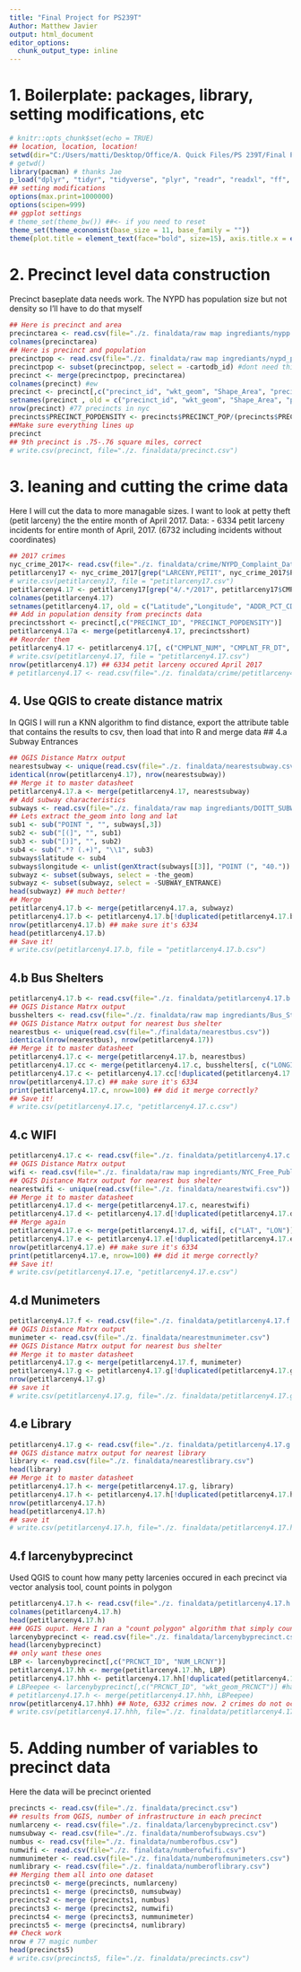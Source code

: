 ---
title: "Final Project for PS239T"
Author: Matthew Javier
output: html_document
editor_options: 
  chunk_output_type: inline
---
# 1. Boilerplate: packages, library, setting modifications, etc
```{r include=FALSE}
# knitr::opts_chunk$set(echo = TRUE)
## location, location, location!
setwd(dir="C:/Users/matti/Desktop/Office/A. Quick Files/PS 239T/Final Project")
# getwd()
library(pacman) # thanks Jae
p_load("dplyr", "tidyr", "tidyverse", "plyr", "readr", "readxl", "ff", "data.table", "gtools", "car", "qwraps2", "ggplot2", "ggthemes", "scales", "data.table")
## setting modifications
options(max.print=1000000)
options(scipen=999)
## ggplot settings
# theme_set(theme_bw()) ##<- if you need to reset
theme_set(theme_economist(base_size = 11, base_family = ""))
theme(plot.title = element_text(face="bold", size=15), axis.title.x = element_text( face="bold", size=15), axis.title.y = element_text( face="bold", size=15))
```

# 2. Precinct level data construction
Precinct baseplate data needs work. The NYPD has population size but not density so I'll have to do that myself
```{r}
## Here is precinct and area
precinctarea <- read.csv(file="./z. finaldata/raw map ingrediants/nypp.csv")
colnames(precinctarea)
## Here is precinct and population
precinctpop <- read.csv(file="./z. finaldata/raw map ingrediants/nypd_precincts_and_2010_census_pop.csv")
precinctpop <- subset(precinctpop, select = -cartodb_id) #dont need this
precinct <- merge(precinctpop, precinctarea)
colnames(precinct) #ew
precinct <- precinct[,c("precinct_id", "wkt_geom", "Shape_Area", "precinct_pop")] #reorder them
setnames(precinct , old = c("precinct_id", "wkt_geom", "Shape_Area", "precinct_pop"), new = c("PRECINCT_ID", "WKT_GEOM", "PRECINCT_AREA", "PRECINCT_POP")) # Capitalize it all
nrow(precinct) #77 precincts in nyc
precincts$PRECINCT_POPDENSITY <- precincts$PRECINCT_POP/(precincts$PRECINCT_AREA/27878411.9996) ## want square miles, 27878412 sq feet in sq mile
##Make sure everything lines up
precinct
## 9th precinct is .75-.76 square miles, correct
# write.csv(precinct, file="./z. finaldata/precinct.csv")
```

# 3. leaning and cutting the crime data
Here I will cut the data to more managable sizes. I want to look at petty theft (petit larceny) the the entire month of April 2017. 
Data: 
- 6334 petit larceny incidents for entire month of April, 2017. (6732 including incidents without coordinates)
```{r}
## 2017 crimes
nyc_crime_2017<- read.csv(file="./z. finaldata/crime/NYPD_Complaint_Data_Current_YTD.csv") 
petitlarceny17 <- nyc_crime_2017[grep("LARCENY,PETIT", nyc_crime_2017$PD_DESC),]
# write.csv(petitlarceny17, file = "petitlarceny17.csv")
petitlarceny4.17 <- petitlarceny17[grep("4/.*/2017", petitlarceny17$CMPLNT_FR_DT),]
colnames(petitlarceny4.17)
setnames(petitlarceny4.17, old = c("Latitude","Longitude", "ADDR_PCT_CD"), new = c("LATITUDE","LONGITUDE", "PRECINCT_ID")) # Keep everything standardized, only these ones not capitalized
## Add in population density from precincts data
precinctsshort <- precinct[,c("PRECINCT_ID", "PRECINCT_POPDENSITY")]
petitlarceny4.17a <- merge(petitlarceny4.17, precinctsshort)
## Reorder them
petitlarceny4.17 <- petitlarceny4.17[, c("CMPLNT_NUM", "CMPLNT_FR_DT", "CMPLNT_FR_TM", "OFNS_DESC", "PD_DESC", "JURIS_DESC", "PRECINCT_ID", "PRECINCT_POPDENSITY", "LOC_OF_OCCUR_DESC", "PREM_TYP_DESC", "LATITUDE", "LONGITUDE")]
# write.csv(petitlarceny4.17, file = "petitlarceny4.17.csv")
nrow(petitlarceny4.17) ## 6334 petit larceny occured April 2017
# petitlarceny4.17 <- read.csv(file="./z. finaldata/crime/petitlarceny4.17.csv") 
```

## 4. Use QGIS to create distance matrix
In QGIS I will run a KNN algorithm to find distance, export the attribute table that contains the results to csv, then load that into R and merge data
## 4.a Subway Entrances
```{r}
## QGIS Distance Matrx output
nearestsubway <- unique(read.csv(file="./z. finaldata/nearestsubway.csv")) ## sometimes QGIS KNN creates duplicates
identical(nrow(petitlarceny4.17), nrow(nearestsubway))
## Merge it to master datasheet
petitlarceny4.17.a <- merge(petitlarceny4.17, nearestsubway)
## Add subway characteristics
subways <- read.csv(file="./z. finaldata/raw map ingrediants/DOITT_SUBWAY_ENTRANCE_01_13SEPT2010.csv")
## Lets extract the_geom into long and lat
sub1 <- sub("POINT ", "", subways[,3])
sub2 <- sub("[(]", "", sub1)
sub3 <- sub("[)]", "", sub2)
sub4 <- sub(".*? (.+)", "\\1", sub3)
subways$latitude <- sub4
subways$longitude <- unlist(genXtract(subways[[3]], "POINT (", "40."))
subwayz <- subset(subways, select = -the_geom)
subwayz <- subset(subwayz, select = -SUBWAY_ENTRANCE)
head(subwayz) ## much better!
## Merge 
petitlarceny4.17.b <- merge(petitlarceny4.17.a, subwayz)
petitlarceny4.17.b <- petitlarceny4.17.b[!duplicated(petitlarceny4.17.b$CMPLNT_NUM),]
nrow(petitlarceny4.17.b) ## make sure it's 6334
head(petitlarceny4.17.b)
## Save it!
# write.csv(petitlarceny4.17.b, file = "petitlarceny4.17.b.csv")
```

## 4.b Bus Shelters
```{r}
petitlarceny4.17.b <- read.csv(file="./z. finaldata/petitlarceny4.17.b.csv")
## QGIS Distance Matrx output
busshelters <- read.csv(file="./z. finaldata/raw map ingrediants/Bus_Stop_Shelter.csv")
## QGIS Distance Matrx output for nearest bus shelter
nearestbus <- unique(read.csv(file="./finaldata/nearestbus.csv"))
identical(nrow(nearestbus), nrow(petitlarceny4.17)) 
## Merge it to master datasheet
petitlarceny4.17.c <- merge(petitlarceny4.17.b, nearestbus)
petitlarceny4.17.cc <- merge(petitlarceny4.17.c, busshelters[, c("LONGITUDE", "LATITUDE")]) #They are already separated
petitlarceny4.17.c <- petitlarceny4.17.cc[!duplicated(petitlarceny4.17.c$CMPLNT_NUM),]
nrow(petitlarceny4.17.c) ## make sure it's 6334
print(petitlarceny4.17.c, nrow=100) ## did it merge correctly?
## Save it!
# write.csv(petitlarceny4.17.c, "petitlarceny4.17.c.csv")
```

## 4.c WIFI
```{r}
petitlarceny4.17.c <- read.csv(file="./z. finaldata/petitlarceny4.17.c.csv")
## QGIS Distance Matrx output
wifi <- read.csv(file="./z. finaldata/raw map ingrediants/NYC_Free_Public_WiFi_03292017.csv")
## QGIS Distance Matrx output for nearest bus shelter
nearestwifi <- unique(read.csv(file="./z. finaldata/nearestwifi.csv"))
## Merge it to master datasheet
petitlarceny4.17.d <- merge(petitlarceny4.17.c, nearestwifi)
petitlarceny4.17.d <- petitlarceny4.17.d[!duplicated(petitlarceny4.17.d$CMPLNT_NUM),]
## Merge again
petitlarceny4.17.e <- merge(petitlarceny4.17.d, wifi[, c("LAT", "LON")])
petitlarceny4.17.e <- petitlarceny4.17.e[!duplicated(petitlarceny4.17.e$CMPLNT_NUM),]
nrow(petitlarceny4.17.e) ## make sure it's 6334
print(petitlarceny4.17.e, nrow=100) ## did it merge correctly?
## Save it!
# write.csv(petitlarceny4.17.e, "petitlarceny4.17.e.csv")
```

## 4.d Munimeters
```{r}
petitlarceny4.17.f <- read.csv(file="./z. finaldata/petitlarceny4.17.f.csv")
## QGIS Distance Matrx output
munimeter <- read.csv(file="./z. finaldata/nearestmunimeter.csv")
## QGIS Distance Matrx output for nearest bus shelter
## Merge it to master datasheet
petitlarceny4.17.g <- merge(petitlarceny4.17.f, munimeter)
petitlarceny4.17.g <- petitlarceny4.17.g[!duplicated(petitlarceny4.17.g$CMPLNT_NUM),]
nrow(petitlarceny4.17.g)
## save it 
# write.csv(petitlarceny4.17.g, file="./z. finaldata/petitlarceny4.17.g.csv")
```

## 4.e Library
```{r}
petitlarceny4.17.g <- read.csv(file="./z. finaldata/petitlarceny4.17.g.csv")
## QGIS distance matrx output for nearest library
library <- read.csv(file="./z. finaldata/nearestlibrary.csv")
head(library)
## Merge it to master datasheet
petitlarceny4.17.h <- merge(petitlarceny4.17.g, library)
petitlarceny4.17.h <- petitlarceny4.17.h[!duplicated(petitlarceny4.17.h$CMPLNT_NUM),]
nrow(petitlarceny4.17.h)
head(petitlarceny4.17.h)
## save it 
# write.csv(petitlarceny4.17.h, file="./z. finaldata/petitlarceny4.17.h.csv")
```

## 4.f larcenybyprecinct
Used QGIS to count how many petty larcenies occured in each precinct via vector analysis tool, count points in polygon
```{r}
petitlarceny4.17.h <- read.csv(file="./z. finaldata/petitlarceny4.17.h.csv") ## QGIS merged both 4.17.g and the precinct.csv/shp
colnames(petitlarceny4.17.h)
head(petitlarceny4.17.h)
### QGIS ouput. Here I ran a "count polygon" algorithm that simply counts how many of a point occurs in each polygon. The polygons being the precincts
larcenybyprecinct <- read.csv(file="./z. finaldata/larcenybyprecinct.csv")
head(larcenybyprecinct)
## only want these ones
LBP <- larcenybyprecinct[,c("PRCNCT_ID", "NUM_LRCNY")] 
petitlarceny4.17.hh <- merge(petitlarceny4.17.hh, LBP)
petitlarceny4.17.hhh <- petitlarceny4.17.hh[!duplicated(petitlarceny4.17.hh$CMPLNT_NUM),] ##check
# LBPeepee <- larcenybyprecinct[,c("PRCNCT_ID", "wkt_geom_PRCNCT")] #have to do geom and num_larceny separately or the geom fucks the csv up
# petitlarceny4.17.h <- merge(petitlarceny4.17.hhh, LBPeepee)
nrow(petitlarceny4.17.hhh) ## Note, 6332 crimes now. 2 crimes do not occur within a precinct
# write.csv(petitlarceny4.17.hhh, file="./z. finaldata/petitlarceny4.17.h.csv")
```

# 5.  Adding number of variables to precinct data
Here the data will be precinct oriented 
```{r}
precincts <- read.csv(file="./z. finaldata/precinct.csv")
## results from QGIS, number of infrastructure in each precinct
numlarceny <- read.csv(file="./z. finaldata/larcenybyprecinct.csv")
numsubway <- read.csv(file="./z. finaldata/numberofsubways.csv")
numbus <- read.csv(file="./z. finaldata/numberofbus.csv")
numwifi <- read.csv(file="./z. finaldata/numberofwifi.csv")
nummunimeter <- read.csv(file="./z. finaldata/numberofmunimeters.csv")
numlibrary <- read.csv(file="./z. finaldata/numberoflibrary.csv")
## Merging them all into one dataset
precincts0 <- merge(precincts, numlarceny)
precincts1 <- merge (precincts0, numsubway)
precincts2 <- merge (precincts1, numbus)
precincts3 <- merge (precincts2, numwifi)
precincts4 <- merge (precincts3, nummunimeter)
precincts5 <- merge (precincts4, numlibrary)
## Check work
nrow # 77 magic number
head(precincts5)
# write.csv(precincts5, file="./z. finaldata/precincts.csv")
```

